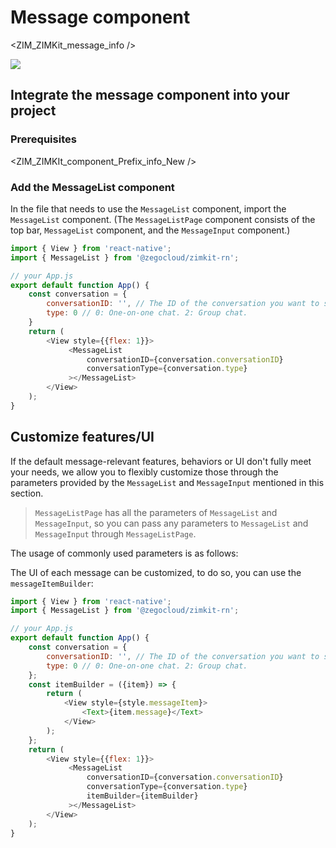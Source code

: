 # Message component


<ZIM_ZIMKit_message_info />

<Frame width="200" height="auto" caption="">
    <img src="https://storage.zego.im/sdk-doc/Pics/ZIMKit/IOS/swift/message_demo.gif" />
</Frame>

##  Integrate the message component into your project

###  Prerequisites


<ZIM_ZIMKIt_component_Prefix_info_New />

###  Add the MessageList component

In the file that needs to use the `MessageList` component, import the `MessageList` component.
(The `MessageListPage` component consists of the top bar, `MessageList` component, and the `MessageInput` component.)

```javascript
import { View } from 'react-native';
import { MessageList } from '@zegocloud/zimkit-rn';

// your App.js
export default function App() {
    const conversation = {
        conversationID: '', // The ID of the conversation you want to send messages to.
        type: 0 // 0: One-on-one chat. 2: Group chat.
    }
    return (
        <View style={{flex: 1}}>
             <MessageList
                 conversationID={conversation.conversationID}
                 conversationType={conversation.type}
             ></MessageList>
        </View>
    );
}
```

## Customize features/UI

If the default message-relevant features, behaviors or UI don't fully meet your needs, we allow you to flexibly customize those through the parameters provided by the `MessageList` and `MessageInput` mentioned in this section.

> `MessageListPage` has all the parameters of `MessageList` and `MessageInput`, so you can pass any parameters to `MessageList` and `MessageInput` through `MessageListPage`.

The usage of commonly used parameters is as follows:

<Accordion title="Custom message UI" defaultOpen="false">

The UI of each message can be customized, to do so, you can use the `messageItemBuilder`:

```javascript
import { View } from 'react-native';
import { MessageList } from '@zegocloud/zimkit-rn';

// your App.js
export default function App() {
    const conversation = {
        conversationID: '', // The ID of the conversation you want to send messages to.
        type: 0 // 0: One-on-one chat. 2: Group chat.
    };
    const itemBuilder = ({item}) => {
        return (
            <View style={style.messageItem}>
                <Text>{item.message}</Text>
            </View>
        );
    };
    return (
        <View style={{flex: 1}}>
             <MessageList
                 conversationID={conversation.conversationID}
                 conversationType={conversation.type}
                 itemBuilder={itemBuilder}
             ></MessageList>
        </View>
    );
}
```

</Accordion>
